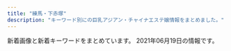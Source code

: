 ```yaml
---
title: "練馬・下赤塚"
description: "キーワード別にの巨乳アジアン・チャイナエステ嬢情報をまとめました。"
---
```


新着画像と新着キーワードをまとめています。
2021年06月19日の情報です。

<DmmAffiliateIns />
<KeywordTable
  shops={
    [
    {
        "url": "http://c-sakura.work/",
        "station": "\u4e0b\u8d64\u585a\u99c5\u5317\u53e3",
        "name": "\u9577\u4e45*\u3061\u3087\u3046\u304d\u3085\u3046",
        "img_links": [
            "http://c-sakura.work/images/interior_t.jpg",
            "http://c-sakura.work/images/news.png",
            "http://c-sakura.work/images/int1.png",
            "http://c-sakura.work/images/sisu.png",
            "http://c-sakura.work/images/head.jpg",
            "http://c-sakura.work/images/int2.png",
            "http://c-sakura.work/images/mobile.jpg",
            "http://c-sakura.work/images/3.jpg",
            "http://c-sakura.work/images/2.jpg",
            "http://c-sakura.work/images/staff_t.jpg",
            "http://c-sakura.work/img/ami1.jpg",
            "http://c-sakura.work/images/sys1.png",
            "http://c-sakura.work/images/1.jpg",
            "http://c-sakura.work/images/info.png",
            "http://c-sakura.work/images/tel.jpg",
            "http://c-sakura.work/img/yuyu1.jpg",
            "http://c-sakura.work/img/yuri1.jpg"
        ],
        "keywords": {}
    },
    {
        "name": "\u30aa\u30a2\u30b7\u30b9",
        "keywords": {},
        "img_links": [
            "http://oasis.akasuri.xyz/staff/s3.jpg",
            "http://oasis.akasuri.xyz/images/c-top.png",
            "http://oasis.akasuri.xyz/staff/s1.jpg",
            "http://oasis.akasuri.xyz/staff/s2.jpg",
            "http://oasis.akasuri.xyz/images/bar-staff.png",
            "http://oasis.akasuri.xyz/images/bar-photo.png",
            "http://oasis.akasuri.xyz/images/fotter.png",
            "http://oasis.akasuri.xyz/images/b-tel.png",
            "http://oasis.akasuri.xyz/images/c-staff.png",
            "http://oasis.akasuri.xyz/images/c-photo.png"
        ],
        "url": "http://oasis.akasuri.xyz/",
        "station": "\u6210\u5897\u99c5\u5357\u53e3"
    },
    {
        "keywords": {
            "C": 13
        },
        "url": "http://www.e-rakuraku.info/",
        "name": "\u697d\u697d",
        "img_links": [
            "http://www.e-rakuraku.info/images/sr.png",
            "http://www.e-rakuraku.info/images/g5.jpg",
            "http://www.e-rakuraku.info/images/g2.jpg",
            "http://www.e-rakuraku.info/images/newt.png",
            "http://www.e-rakuraku.info/images/s1.png",
            "http://www.e-rakuraku.info/images/g0.jpg",
            "http://www.e-rakuraku.info/images/tel.png",
            "http://www.e-rakuraku.info/images/mobile.png",
            "http://www.e-rakuraku.info/images/g1.jpg",
            "http://www.e-rakuraku.info/images/g3.jpg",
            "http://www.e-rakuraku.info/images/nei_03.jpg",
            "http://www.e-rakuraku.info/images/tite-staff.png",
            "http://www.e-rakuraku.info/images/s2.png",
            "http://www.e-rakuraku.info/images/top.jpg",
            "http://www.e-rakuraku.info/images/newfacet.png",
            "http://www.e-rakuraku.info/images/huiyuan.png",
            "http://www.e-rakuraku.info/images/tite-gallery.png",
            "http://www.e-rakuraku.info/images/g4.jpg"
        ],
        "station": "\u4e2d\u6751\u6a4b\u99c5"
    },
    {
        "station": "\u4e0a\u677f\u6a4b\u99c5\u5317\u53e3",
        "keywords": {},
        "url": "http://www.relaxes.info/",
        "img_links": [
            "http://www.relaxes.info/images/price.jpg",
            "http://www.relaxes.info/images/t2.png",
            "http://www.relaxes.info/images/ttl_staff.png",
            "http://www.relaxes.info/images/s1.png",
            "http://www.relaxes.info/images/ttl_price.png",
            "http://www.relaxes.info/images/info.jpg",
            "http://www.relaxes.info/up/uploads/2017071800271212.jpg",
            "http://www.relaxes.info/images/ttl_qj.png",
            "http://www.relaxes.info/images/rec.png",
            "http://www.relaxes.info/up/uploads/20210313172020j.jpg",
            "http://www.relaxes.info/images/header_bg.png",
            "http://www.relaxes.info/images/t1.png",
            "http://www.relaxes.info/up/uploads/20180315212810me.jpg"
        ],
        "name": "\u8776"
    },
    {
        "img_links": [
            "http://www.es-kou.link/images/mobile.jpg",
            "http://www.es-kou.link/images/sys3.png",
            "http://www.es-kou.link/images/sys1.jpg",
            "http://www.es-kou.link/images/staff_t.jpg",
            "http://www.es-kou.link/images/interior_t.jpg",
            "http://www.es-kou.link/images/int2.png",
            "http://www.es-kou.link/images/news.jpg",
            "http://www.es-kou.link/images/head.jpg",
            "http://www.es-kou.link/images/b1.jpg",
            "http://www.es-kou.link/images/3.jpg",
            "http://www.es-kou.link/images/1.jpg",
            "http://www.es-kou.link/img/nana1.jpg",
            "http://www.es-kou.link/images/b2.jpg",
            "http://www.es-kou.link/images/sys2.jpg",
            "http://www.es-kou.link/images/int1.png",
            "http://www.es-kou.link/img/satomi1.jpg",
            "http://www.es-kou.link/img/mimi1.jpg",
            "http://www.es-kou.link/images/2.jpg",
            "http://www.es-kou.link/images/info.png",
            "http://www.es-kou.link/images/s1.png"
        ],
        "keywords": {},
        "station": "\u4e0b\u8d64\u585a\u99c5\u5317\u53e3",
        "url": "http://www.es-kou.link/",
        "name": "\u7d05\u6708"
    },
    {
        "img_links": [
            "http://nymphe-est.biz/images/cg03.jpg",
            "http://nymphe-est.biz/images/stal.jpg",
            "http://nymphe-est.biz/images/m2.png",
            "http://nymphe-est.biz/images/m1.png",
            "http://nymphe-est.biz/images/tit4.jpg",
            "http://nymphe-est.biz/images/tit3.jpg",
            "http://nymphe-est.biz/images/no.png",
            "http://nymphe-est.biz/images/tm.jpg",
            "http://nymphe-est.biz/images/cg01.jpg",
            "http://nymphe-est.biz/images/tit6.jpg",
            "http://nymphe-est.biz/images/tit5.jpg",
            "http://nymphe-est.biz/images/m4.png",
            "http://nymphe-est.biz/images/top.png",
            "http://nymphe-est.biz/images/m3.png",
            "http://nymphe-est.biz/images/cg05.jpg",
            "http://nymphe-est.biz/images/spt.png",
            "http://nymphe-est.biz/images/bul.jpg",
            "http://nymphe-est.biz/images/bur.jpg",
            "http://nymphe-est.biz/images/stat.jpg",
            "http://nymphe-est.biz/images/fla.jpg",
            "http://nymphe-est.biz/images/cg02.jpg",
            "http://nymphe-est.biz/images/tit2.jpg",
            "http://nymphe-est.biz/images/m5.png",
            "http://nymphe-est.biz/images/accl.jpg",
            "http://nymphe-est.biz/images/m6.png"
        ],
        "name": "\u59eb\u306e\u3086\u3073\u3055\u304d",
        "keywords": {
            "D": 3,
            "E": 1
        },
        "station": "\u6771\u6b66\u7df4\u99ac\u99c5\u5317\u53e3",
        "url": "http://nymphe-est.biz/"
    },
    {
        "url": "http://aclass.estheya.com/",
        "img_links": [
            "http://aclass.estheya.com/css/staff/staff0004.jpg",
            "http://aclass.estheya.com/css/staff/staff001.jpg",
            "http://aclass.estheya.com/css/m-head04.jpg",
            "http://aclass.estheya.com/css/staff/staff0003.jpg",
            "http://aclass.estheya.com/css/left.jpg",
            "http://aclass.estheya.com/css/staff/staff08.jpg",
            "http://aclass.estheya.com/css/m-head02.jpg",
            "http://aclass.estheya.com/css/staff/staff001-b.jpg",
            "http://aclass.estheya.com/css/staff/staff006.jpg",
            "http://aclass.estheya.com/css/staff/staff005.jpg",
            "http://aclass.estheya.com/images/call.png",
            "http://aclass.estheya.com/css/cam01.jpg",
            "http://aclass.estheya.com/css/m-top004.jpg",
            "http://aclass.estheya.com/css/staff/staff09.jpg",
            "http://aclass.estheya.com/css/staff/staff002.jpg",
            "http://aclass.estheya.com/css/right.jpg"
        ],
        "station": "\u7df4\u99ac\u99c5",
        "keywords": {
            "89": 1,
            "C": 4,
            "86": 2,
            "90": 3,
            "D": 3,
            "92": 1,
            "E": 1,
            "88": 1
        },
        "name": "A-CLASS\uff5e\u30a8\u30fc\u30af\u30e9\u30b9\uff5e"
    },
    {
        "name": "\u512a\u30fb\u7f8e",
        "url": "http://rose.este.work/",
        "keywords": {},
        "station": "\u6c5f\u53e4\u7530\u99c5\u5357\u53e3",
        "img_links": [
            "http://rose.este.work/index-25.htm.jpg",
            "http://rose.este.work/unnamed.png",
            "http://rose.este.work/resize_250.png",
            "http://rose.este.work/re.jpg",
            "http://rose.este.work/r1.jpg",
            "http://rose.este.work/totop.png",
            "http://rose.este.work/resize_1500-450.jpg",
            "http://rose.este.work/r3.jpg",
            "http://rose.este.work/sys1.png",
            "http://rose.este.work/index-1.htm.jpg",
            "http://rose.este.work/r5.jpg",
            "http://rose.este.work/index-26.htm.jpg",
            "http://rose.este.work/index-24.htm.jpg",
            "http://rose.este.work/r4.jpg"
        ]
    },
    {
        "station": "\u7df4\u99ac\u99c5\u5357\u53e3",
        "img_links": [
            "http://www.nerima-rose.com/images/staff/18/misaki.jpg",
            "http://www.nerima-rose.com/images/rosa-pindao_07.jpg",
            "http://www.nerima-rose.com/cgi-bin/topics/img/16-1.jpg",
            "http://www.nerima-rose.com/images/shop/3/sh1.jpg",
            "http://www.nerima-rose.com/images/staff/18/hina.jpg",
            "http://www.nerima-rose.com/images/nav/nav-rec.jpg",
            "http://www.nerima-rose.com/images/staff/17/2/ena.jpg",
            "http://www.nerima-rose.com/images/rosa-sys_04.jpg",
            "http://www.nerima-rose.com/images/staff/17/riri.jpg",
            "http://www.nerima-rose.com/images/staff/16/aya2.jpg",
            "http://www.nerima-rose.com/images/index-rosa_02.jpg",
            "http://www.nerima-rose.com/images/index-rosa_04.jpg",
            "http://www.nerima-rose.com/images/staff/18/ayumi.jpg",
            "http://www.nerima-rose.com/images/rosa-sys_09a.jpg",
            "http://www.nerima-rose.com/images/shop/4/s1.jpg",
            "http://www.nerima-rose.com/images/aroma/r3.jpg",
            "http://www.nerima-rose.com/images/sys3.jpg",
            "http://www.nerima-rose.com/images/aroma/r1.jpg",
            "http://www.nerima-rose.com/images/shop/11.jpg",
            "http://www.nerima-rose.com/images/aroma/r2.jpg",
            "http://www.nerima-rose.com/images/nav/nav-acc.jpg",
            "http://www.nerima-rose.com/images/images/sys2018_03.jpg",
            "http://www.nerima-rose.com/images/shop/h1.jpg",
            "http://www.nerima-rose.com/images/images/sys2018_06.jpg",
            "http://www.nerima-rose.com/images/rosa-pindao_09.jpg",
            "http://www.nerima-rose.com/images/staff/17/2/nana.png",
            "http://www.nerima-rose.com/images/staff/16/kaori2.jpg",
            "http://www.nerima-rose.com/images/index-rosa_09.jpg"
        ],
        "url": "http://www.nerima-rose.com/",
        "name": "ROSE",
        "keywords": {
            "C": 8
        }
    },
    {
        "keywords": {},
        "url": "http://aroma-p.info/",
        "station": "\u77f3\u795e\u4e95\u516c\u5712\u99c5\u5357\u53e3",
        "img_links": [],
        "name": "AROMA PLAZA \u30a2\u30ed\u30de\u30d7\u30e9\u30b6"
    },
    {
        "station": "\u7df4\u99ac\u99c5\u897f\u53e3",
        "name": "\u30ad\u30e9\u30ad\u30e9",
        "img_links": [
            "http://binrou.net/img/fla.jpg",
            "http://binrou.net/i/img/sta97.jpg",
            "http://binrou.net/img/s116.jpg",
            "http://binrou.net/img/st111.jpg",
            "http://binrou.net/img/sta111.jpg",
            "http://binrou.net/img/s111.jpg",
            "http://binrou.net/i/img/sta104.jpg",
            "http://binrou.net/i/img/sta80.jpg",
            "http://binrou.net/i/img/sta98.jpg",
            "http://binrou.net/i/img/r1.jpg",
            "http://binrou.net/img/sta117.jpg",
            "http://binrou.net/img/st118.jpg",
            "http://binrou.net/i/img/sta116.jpg",
            "http://binrou.net/i/img/sta108.jpg",
            "http://binrou.net/img/st115.jpg",
            "http://binrou.net/i/img/sta117.jpg",
            "http://binrou.net/img/s115.jpg",
            "http://binrou.net/img/sta114.jpg",
            "http://binrou.net/i/img/r3.jpg",
            "http://binrou.net/img/s117.jpg",
            "http://binrou.net/i/img/st118.jpg",
            "http://binrou.net/img/acc.jpg",
            "http://binrou.net/img/st116.jpg",
            "http://binrou.net/i/img/sta119.jpg",
            "http://binrou.net/img/st117.jpg",
            "http://binrou.net/i/img/sta111.jpg",
            "http://binrou.net/i/img/sta94.jpg",
            "http://binrou.net/img/s112.jpg",
            "http://binrou.net/img/st119.jpg",
            "http://binrou.net/img/pickup20.jpg",
            "http://binrou.net/img/sta118.jpg",
            "http://binrou.net/img/sta112.jpg",
            "http://binrou.net/i/img/sta118.jpg",
            "http://binrou.net/i/img/r4.jpg",
            "http://binrou.net/img/st112.jpg",
            "http://binrou.net/i/img/sta92.jpg",
            "http://binrou.net/img/s118.jpg",
            "http://binrou.net/img/s119.jpg",
            "http://binrou.net/i/img/acc.jpg",
            "http://binrou.net/img/sta115.jpg",
            "http://binrou.net/i/img/sta115.jpg",
            "http://binrou.net/img/sta109.jpg",
            "http://binrou.net/img/s114.jpg",
            "http://binrou.net/i/img/sta100.jpg",
            "http://binrou.net/img/st109.jpg",
            "http://binrou.net/img/st114.jpg",
            "http://binrou.net/i/img/sta109.jpg",
            "http://binrou.net/i/img/sta112.jpg",
            "http://binrou.net/i/img/sta89.jpg",
            "http://binrou.net/i/img/sta114.jpg",
            "http://binrou.net/i/img/r2.jpg",
            "http://binrou.net/img/sta116.jpg",
            "http://binrou.net/img/botton.jpg",
            "http://binrou.net/img/mo.png",
            "http://binrou.net/i/img/sta88.jpg",
            "http://binrou.net/i/img/sta105.jpg",
            "http://binrou.net/img/sta119.jpg"
        ],
        "keywords": {
            "88": 1,
            "D": 2,
            "F": 1,
            "89": 1,
            "C": 17,
            "87": 4,
            "86": 4,
            "E": 6
        },
        "url": "http://binrou.net/"
    },
    {
        "name": "\u5927\u5983",
        "station": "\u7df4\u99ac\u99c5\u897f\u53e3",
        "keywords": {},
        "img_links": [
            "http://sh-dafei.work/uploads/201002/1-201002144Z11V.jpg",
            "http://sh-dafei.work/uploads/210219/1-210219105500300.jpg",
            "http://sh-dafei.work/uploads/181206/1-1Q2061249563O.jpg",
            "http://sh-dafei.work/uploads/171031/1-1G0311G505933.jpg",
            "http://sh-dafei.work/templets/default/pc/picture/staffs.png",
            "http://sh-dafei.work/uploads/210326/1-210326140613257.jpg",
            "http://sh-dafei.work/uploads/190809/1-1ZP9125I01S.jpg",
            "http://sh-dafei.work/uploads/180612/1-1P6121601061c.jpg",
            "http://sh-dafei.work/uploads/190130/1-1Z130162635508.jpg",
            "http://sh-dafei.work/templets/default/pc/picture/s_news.png",
            "http://sh-dafei.work/uploads/181207/1-1Q20G35320X0.png",
            "http://sh-dafei.work/uploads/180227/1-1P22G40S5448.jpg",
            "http://sh-dafei.work/templets/default/pc/picture/face.png",
            "http://sh-dafei.work/uploads/171031/1-1G0311G556445.jpg",
            "http://sh-dafei.work/uploads/200117/1-20011G614144B.jpg",
            "http://sh-dafei.work/uploads/171031/1-1G0311G531445.jpg",
            "http://sh-dafei.work/uploads/allimg/180612/1-1P612160305350.jpg",
            "http://sh-dafei.work/uploads/190301/1-1Z30116320A41.jpg",
            "http://sh-dafei.work/templets/default/pc/picture/end1.jpg",
            "http://sh-dafei.work/uploads/190924/1-1Z924151334121.jpg",
            "http://sh-dafei.work/uploads/181206/1-1Q2061253211D.jpg",
            "http://sh-dafei.work/uploads/200612/1-200612154534W8.jpg",
            "http://sh-dafei.work/uploads/181206/1-1Q206125154224.jpg",
            "http://sh-dafei.work/uploads/201113/1-20111314213cQ.jpg",
            "http://sh-dafei.work/uploads/190329/1-1Z329151011c7.jpg",
            "http://sh-dafei.work/uploads/181207/1-1Q20G40K63R.jpg",
            "http://sh-dafei.work/uploads/171031/1-1G0311G344914.jpg",
            "http://sh-dafei.work/templets/default/pc/picture/s_pick.png",
            "http://sh-dafei.work/uploads/171031/1-1G0311G4095M.jpg",
            "http://sh-dafei.work/uploads/191115/1-191115132040J2.jpg",
            "http://sh-dafei.work/uploads/181214/1-1Q214154222511.jpg",
            "http://sh-dafei.work/uploads/180612/1-1P612160029349.jpg",
            "http://sh-dafei.work/templets/default/pc/picture/s_staff.png",
            "http://sh-dafei.work/uploads/181206/1-1Q2061250494E.jpg"
        ],
        "url": "http://sh-dafei.work/"
    },
    {
        "name": "\u30b8\u30e3\u30b9\u30df\u30f3",
        "img_links": [],
        "keywords": {},
        "url": "http://evergrace.tyo.cm/",
        "station": "\u6210\u5897\u99c5"
    },
    {
        "img_links": [
            "http://c-ikoi.work/images/staff_t.jpg",
            "http://c-ikoi.work/images/4.jpg",
            "http://c-ikoi.work/img/moe1.jpg",
            "http://c-ikoi.work/images/head.jpg",
            "http://c-ikoi.work/images/rec2.png",
            "http://c-ikoi.work/images/int1.png",
            "http://c-ikoi.work/images/mobile.jpg",
            "http://c-ikoi.work/images/line.png",
            "http://c-ikoi.work/images/int2.png",
            "http://c-ikoi.work/images/3.jpg",
            "http://c-ikoi.work/images/tel.jpg",
            "http://c-ikoi.work/images/interior_t.jpg",
            "http://c-ikoi.work/images/1.jpg",
            "http://c-ikoi.work/images/sys1.jpg",
            "http://c-ikoi.work/images/int3.png",
            "http://c-ikoi.work/img/rina1.jpg",
            "http://c-ikoi.work/img/aoi1.jpg",
            "http://c-ikoi.work/img/yuki1.jpg",
            "http://c-ikoi.work/images/concept.jpg",
            "http://c-ikoi.work/images/rec1.png",
            "http://c-ikoi.work/images/news.jpg",
            "http://c-ikoi.work/images/2.jpg",
            "http://c-ikoi.work/images/sys3.png",
            "http://c-ikoi.work/images/sys2.jpg"
        ],
        "name": "\u61a9",
        "station": "\u5927\u5c71\u99c5\u5357\u53e3",
        "url": "http://c-ikoi.work/",
        "keywords": {}
    },
    {
        "keywords": {
            "92": 1,
            "88": 2,
            "89": 1,
            "90": 4
        },
        "name": "\u7df4\u99ac\u306e\u5929\u4f7f",
        "img_links": [
            "http://ginzaangel.esnavi.work/2/uploadimg/1622437565.jpeg",
            "http://ginzaangel.esnavi.work/news.jpg",
            "http://ginzaangel.esnavi.work/2/uploadimg/1615988408.jpeg",
            "http://ginzaangel.esnavi.work/2/uploadimg/1601829474.jpeg",
            "http://ginzaangel.esnavi.work/2/uploadimg/1623486374.jpeg",
            "http://ginzaangel.esnavi.work/2/uploadimg/1615988934.jpeg",
            "http://ginzaangel.esnavi.work/2/uploadimg/1615989115.jpeg",
            "http://ginzaangel.esnavi.work/2/uploadimg/1615989033.jpeg",
            "http://ginzaangel.esnavi.work/sys2.jpg",
            "http://ginzaangel.esnavi.work/int1.png",
            "http://ginzaangel.esnavi.work/s1.png",
            "http://ginzaangel.esnavi.work/staff_t.jpg",
            "http://ginzaangel.esnavi.work/head.jpg",
            "http://ginzaangel.esnavi.work/sys1.jpg",
            "http://ginzaangel.esnavi.work/2/uploadimg/1619341553.jpeg"
        ],
        "station": "\u7df4\u99ac\u99c5\u897f\u53e3",
        "url": "http://ginzaangel.esnavi.work/"
    },
    {
        "img_links": [
            "http://siesta.ests.jp/images/acc2.jpg",
            "http://siesta.ests.jp/images/mobile1.jpg",
            "http://siesta.ests.jp/photos/sites/39/2021/05/202105291106012.jpg",
            "http://siesta.ests.jp/photos/sites/39/2021/05/2021052911060393.jpg",
            "http://siesta.ests.jp/images/mobile.jpg",
            "http://siesta.ests.jp/images/acc4.jpg",
            "http://siesta.ests.jp/images/info.jpg",
            "http://siesta.ests.jp/images/top.png",
            "http://siesta.ests.jp/photos/sites/39/2021/05/2021052911060320.jpg",
            "http://siesta.ests.jp/images/s-staff.jpg",
            "http://siesta.ests.jp/images/s-recriut.jpg",
            "http://siesta.ests.jp/images/acc3.jpg",
            "http://siesta.ests.jp/images/news.jpg",
            "http://siesta.ests.jp/photos/sites/39/2021/05/2021052911060142.jpg",
            "http://siesta.ests.jp/images/acc1.jpg",
            "http://siesta.ests.jp/images/pick.jpg",
            "http://siesta.ests.jp/photos/sites/39/2021/04/2021042011331872.jpg"
        ],
        "keywords": {
            "85": 6,
            "D": 24,
            "87": 6,
            "83": 12,
            "88": 6
        },
        "station": "\u5927\u6cc9\u5b66\u5712\u99c5\u5317\u53e3",
        "name": "\u30b7\u30a8\u30b9\u30bf",
        "url": "http://siesta.ests.jp/"
    },
    {
        "keywords": {},
        "name": "\u30b9\u30a6\u30a3\u30fc\u30c8",
        "img_links": [
            "http://www.es-yas.click/images/newface.png",
            "http://www.es-yas.click/images/info.png",
            "http://www.es-yas.click/img/riri1.jpg",
            "http://www.es-yas.click/images/interior_t.jpg",
            "http://www.es-yas.click/images/tel.jpg",
            "http://www.es-yas.click/images/head.jpg",
            "http://www.es-yas.click/img/sayuri1.jpg",
            "http://www.es-yas.click/images/sys1.png",
            "http://www.es-yas.click/img/rina1.jpg",
            "http://www.es-yas.click/images/sys2.png",
            "http://www.es-yas.click/images/staff_t.jpg",
            "http://www.es-yas.click/images/int1.png",
            "http://www.es-yas.click/images/4.jpg",
            "http://www.es-yas.click/images/s1.png",
            "http://www.es-yas.click/images/mobile.jpg",
            "http://www.es-yas.click/images/news.jpg",
            "http://www.es-yas.click/images/int2.png",
            "http://www.es-yas.click/images/ac1.png",
            "http://www.es-yas.click/images/3.jpg",
            "http://www.es-yas.click/images/2.jpg",
            "http://www.es-yas.click/images/sirase.jpg"
        ],
        "station": "\u4e2d\u6751\u6a4b\u99c5\u5357\u53e3",
        "url": "http://www.es-yas.click/"
    },
    {
        "name": "\u30d1\u30ad\u30e9",
        "station": "\u8981\u753a\u99c55\u756a\u51fa\u53e3",
        "img_links": [
            "http://pakira-massage.work/i/img/sta23.jpg",
            "http://pakira-massage.work/img/head.jpg",
            "http://pakira-massage.work/i/img/r5.jpg",
            "http://pakira-massage.work/img/s1.jpg",
            "http://pakira-massage.work/img/sta1.jpg",
            "http://pakira-massage.work/i/img/sta2.jpg",
            "http://pakira-massage.work/img/st1.jpg",
            "http://pakira-massage.work/i/img/r1.jpg",
            "http://pakira-massage.work/i/img/r2.jpg",
            "http://pakira-massage.work/img/nos.jpg",
            "http://pakira-massage.work/i/img/sta1.jpg",
            "http://pakira-massage.work/img/botton.jpg",
            "http://pakira-massage.work/i/img/st1.jpg",
            "http://pakira-massage.work/img/sta2.jpg",
            "http://pakira-massage.work/img/mobile-1.png",
            "http://pakira-massage.work/img/st2.jpg",
            "http://pakira-massage.work/img/st23.jpg",
            "http://pakira-massage.work/img/s23.jpg",
            "http://pakira-massage.work/img/campian.jpg",
            "http://pakira-massage.work/i/img/r4.jpg",
            "http://pakira-massage.work/img/s2.jpg",
            "http://pakira-massage.work/i/img/r3.jpg",
            "http://pakira-massage.work/i/img/r6.jpg",
            "http://pakira-massage.work/img/sta23.jpg"
        ],
        "keywords": {
            "E": 2,
            "87": 2,
            "85": 2,
            "C": 12
        },
        "url": "http://pakira-massage.work/"
    },
    {
        "name": "\u6708\u306e\u604b",
        "station": "\u7df4\u99ac\u99c5\u5317\u53e3",
        "keywords": {
            "C": 7
        },
        "url": "http://moonlove.est-u.com/",
        "img_links": [
            "http://moonlove.est-u.com/images/index_08.jpg",
            "http://moonlove.est-u.com/staff/hitomi.jpg",
            "http://moonlove.est-u.com/staff/nami.jpg",
            "http://moonlove.est-u.com/images/index_16.jpg",
            "http://moonlove.est-u.com/images/index2_06.jpg",
            "http://moonlove.est-u.com/images/index_04.jpg",
            "http://moonlove.est-u.com/staff/kaori.jpg",
            "http://moonlove.est-u.com/images/index_19.jpg",
            "http://moonlove.est-u.com/images/index_10.jpg",
            "http://moonlove.est-u.com/images/index3_06.jpg",
            "http://moonlove.est-u.com/images/index_14.jpg",
            "http://moonlove.est-u.com/images/index_15.jpg",
            "http://moonlove.est-u.com/staff/miki.jpg",
            "http://moonlove.est-u.com/images/index_13.jpg",
            "http://moonlove.est-u.com/images/index_17.jpg",
            "http://moonlove.est-u.com/images/index_12.jpg",
            "http://moonlove.est-u.com/images/s1.jpg",
            "http://moonlove.est-u.com/images/s5.jpg",
            "http://moonlove.est-u.com/images/index_07.jpg",
            "http://moonlove.est-u.com/images/s3.jpg",
            "http://moonlove.est-u.com/images/index_05.jpg",
            "http://moonlove.est-u.com/images/s6.jpg",
            "http://moonlove.est-u.com/images/index_02.jpg",
            "http://moonlove.est-u.com/images/staff_09.jpg",
            "http://moonlove.est-u.com/staff/sakura.jpg",
            "http://moonlove.est-u.com/images/s8.jpg",
            "http://moonlove.est-u.com/images/icon_000.jpg",
            "http://moonlove.est-u.com/staff/ayumi.jpg",
            "http://moonlove.est-u.com/images/index1_06.jpg",
            "http://moonlove.est-u.com/images/s4.jpg"
        ]
    },
    {
        "url": "http://margaret.ests.jp/",
        "name": "\u30de\u30fc\u30ac\u30ec\u30c3\u30c8",
        "station": "\u685c\u53f0\u99c5\u5317\u53e3",
        "keywords": {
            "87": 8,
            "E": 48,
            "88": 16,
            "85": 24,
            "D": 48,
            "86": 16
        },
        "img_links": [
            "http://margaret.ests.jp/photos/sites/29/2020/08/2020082222274080.jpeg",
            "http://margaret.ests.jp/images/info.jpg",
            "http://margaret.ests.jp/images/service3.jpg",
            "http://margaret.ests.jp/photos/sites/29/2021/06/2021060811483867.jpg",
            "http://margaret.ests.jp/images/service2.jpg",
            "http://margaret.ests.jp/images/s_news.jpg",
            "http://margaret.ests.jp/images/mobile.jpg",
            "http://margaret.ests.jp/photos/sites/29/2020/04/202004081414540.jpg",
            "http://margaret.ests.jp/photos/sites/29/2021/01/2021011511194654.jpg",
            "http://margaret.ests.jp/photos/sites/29/2020/04/2020040205541033.jpg",
            "http://margaret.ests.jp/photos/sites/29/2020/06/2020062814010219.jpeg",
            "http://margaret.ests.jp/images/service1.jpg",
            "http://margaret.ests.jp/photos/sites/29/2020/04/2020041014190824.jpg",
            "http://margaret.ests.jp/images/s_pick.jpg",
            "http://margaret.ests.jp/images/s_service.png",
            "http://margaret.ests.jp/images/top.jpg",
            "http://margaret.ests.jp/photos/sites/29/2020/05/202005281752578.jpg",
            "http://margaret.ests.jp/images/s_staff.png",
            "http://margaret.ests.jp/photos/sites/29/2020/03/2020032709162529.jpg",
            "http://margaret.ests.jp/photos/sites/29/2020/08/2020080615352994.jpeg",
            "http://margaret.ests.jp/photos/sites/29/2020/04/202004102157462.jpeg",
            "http://margaret.ests.jp/images/service4.jpg",
            "http://margaret.ests.jp/photos/sites/29/2021/06/2021060500274425.jpeg"
        ]
    },
    {
        "img_links": [],
        "name": "\u6e29\u30fb\u306c\u304f\u3082\u308a",
        "station": "\u4e0a\u677f\u6a4b\u99c5\u5317\u53e3",
        "keywords": {},
        "url": "http://tenpo2.iest.info/"
    },
    {
        "url": "http://ponfu-massage.work/",
        "keywords": {
            "89": 1,
            "88": 4,
            "84": 1,
            "85": 2,
            "F": 2,
            "E": 2,
            "C": 22,
            "D": 9,
            "86": 1,
            "87": 5
        },
        "station": "\u7df4\u99ac\u99c5\u897f\u53e3",
        "name": "\u30dd\u30f3\u30d5\u30fc",
        "img_links": [
            "http://ponfu-massage.work/img/st18.jpg",
            "http://ponfu-massage.work/img/botton.jpg",
            "http://ponfu-massage.work/i/img/sta44.jpg",
            "http://ponfu-massage.work/img/sta39.jpg",
            "http://ponfu-massage.work/img/sta46.jpg",
            "http://ponfu-massage.work/img/s42.jpg",
            "http://ponfu-massage.work/img/acc1.jpg",
            "http://ponfu-massage.work/img/st38.jpg",
            "http://ponfu-massage.work/img/acc2.jpg",
            "http://ponfu-massage.work/img/st43.jpg",
            "http://ponfu-massage.work/i/img/r1.jpg",
            "http://ponfu-massage.work/i/img/sta43.jpg",
            "http://ponfu-massage.work/img/sta47.jpg",
            "http://ponfu-massage.work/i/img/st45.jpg",
            "http://ponfu-massage.work/img/s30.jpg",
            "http://ponfu-massage.work/img/sta43.jpg",
            "http://ponfu-massage.work/img/s38.jpg",
            "http://ponfu-massage.work/img/st42.jpg",
            "http://ponfu-massage.work/i/img/sta39.jpg",
            "http://ponfu-massage.work/img/st44.jpg",
            "http://ponfu-massage.work/img/sta38.jpg",
            "http://ponfu-massage.work/img/sta42.jpg",
            "http://ponfu-massage.work/img/sta28.jpg",
            "http://ponfu-massage.work/img/s41.jpg",
            "http://ponfu-massage.work/i/img/r2.jpg",
            "http://ponfu-massage.work/i/img/sta24.jpg",
            "http://ponfu-massage.work/img/acc5.jpg",
            "http://ponfu-massage.work/i/img/sta38.jpg",
            "http://ponfu-massage.work/i/img/sta30.jpg",
            "http://ponfu-massage.work/img/sta41.jpg",
            "http://ponfu-massage.work/i/img/sta42.jpg",
            "http://ponfu-massage.work/img/st46.jpg",
            "http://ponfu-massage.work/img/sta35.jpg",
            "http://ponfu-massage.work/img/campian.jpg",
            "http://ponfu-massage.work/img/s45.jpg",
            "http://ponfu-massage.work/img/acc6.jpg",
            "http://ponfu-massage.work/i/img/sta46.jpg",
            "http://ponfu-massage.work/i/img/sta45.jpg",
            "http://ponfu-massage.work/img/sta45.jpg",
            "http://ponfu-massage.work/img/acc4.jpg",
            "http://ponfu-massage.work/img/acc3.jpg",
            "http://ponfu-massage.work/img/acc8.jpg",
            "http://ponfu-massage.work/img/acc10.jpg",
            "http://ponfu-massage.work/i/img/sta28.jpg",
            "http://ponfu-massage.work/img/st41.jpg",
            "http://ponfu-massage.work/img/s44.jpg",
            "http://ponfu-massage.work/img/s39.jpg",
            "http://ponfu-massage.work/img/st35.jpg",
            "http://ponfu-massage.work/img/s43.jpg",
            "http://ponfu-massage.work/img/acc7.jpg",
            "http://ponfu-massage.work/i/img/sta41.jpg",
            "http://ponfu-massage.work/i/img/r4.jpg",
            "http://ponfu-massage.work/img/s47.jpg",
            "http://ponfu-massage.work/img/st30.jpg",
            "http://ponfu-massage.work/i/img/sta47.jpg",
            "http://ponfu-massage.work/img/acc9.jpg",
            "http://ponfu-massage.work/img/s46.jpg",
            "http://ponfu-massage.work/img/st28.jpg",
            "http://ponfu-massage.work/img/sta44.jpg",
            "http://ponfu-massage.work/i/img/r3.jpg",
            "http://ponfu-massage.work/img/st47.jpg",
            "http://ponfu-massage.work/img/st45.jpg",
            "http://ponfu-massage.work/img/st39.jpg",
            "http://ponfu-massage.work/img/sta30.jpg"
        ]
    },
    {
        "url": "http://www.smile.mensest.com/",
        "img_links": [
            "http://www.smile.mensest.com/files/002.jpg",
            "http://www.smile.mensest.com/files/006.jpg",
            "http://www.smile.mensest.com/img/btn_side_mobile.jpg",
            "http://www.smile.mensest.com/files/003.jpg",
            "http://www.smile.mensest.com/img/pickup.jpg",
            "http://www.smile.mensest.com/img/header02.png",
            "http://www.smile.mensest.com/img/btn_blog.png",
            "http://www.smile.mensest.com/img/goback.jpg",
            "http://www.smile.mensest.com/img/ttl_info.png",
            "http://www.smile.mensest.com/files/001.jpg",
            "http://www.smile.mensest.com/img/ttl_news.png",
            "http://www.smile.mensest.com/files/004.jpg",
            "http://www.smile.mensest.com/files/005.jpg"
        ],
        "keywords": {
            "87": 6,
            "85": 2,
            "88": 4,
            "D": 8,
            "C": 18
        },
        "name": "Smile -\u30b9\u30de\u30a4\u30eb-",
        "station": "\u7df4\u99ac\u99c5\u897f\u53e3"
    },
    {
        "name": "\u6696\u5fc3",
        "url": "http://www.hi-msg.com/dansin/",
        "keywords": {},
        "img_links": [],
        "station": "\u3068\u304d\u308f\u53f0\u99c5\u5357\u53e3"
    },
    {
        "station": "\u5927\u6cc9\u5b66\u5712\u99c5",
        "keywords": {
            "83": 2,
            "91": 3,
            "D": 2,
            "86": 1,
            "G": 1,
            "80": 1,
            "95": 1,
            "F": 4,
            "C": 4,
            "93": 1,
            "81": 1,
            "E": 1,
            "84": 1,
            "88": 2
        },
        "img_links": [
            "http://lachesis.este88.com/gals/tumugi2.jpg",
            "http://lachesis.este88.com/gals/rinnka1.jpg",
            "https://lachesis.este88.com/images/sysh3bar.png",
            "http://lachesis.este88.com/gals/aoi1.jpg",
            "http://momipara.jp/img/link/momi234.jpg",
            "http://lachesis.este88.com/gals/maria1.jpg",
            "http://lachesis.este88.com/gals/nozomi3.jpg",
            "https://lachesis.este88.com/gals/maria1.jpg",
            "https://lachesis.este88.com/gals/narumi1.jpg",
            "http://lachesis.este88.com/gals/yuno2.jpg",
            "https://lachesis.este88.com/gals/itika1.jpg",
            "https://lachesis.este88.com/gals/minami1.jpg",
            "http://lachesis.este88.com/gals/aoi3.jpg",
            "http://lachesis.este88.com/gals/miho3.jpg",
            "http://lachesis.este88.com/gals/nozomi1.jpg",
            "https://lachesis.este88.com/images/bg_header.jpg",
            "https://lachesis.este88.com/images/line.jpg",
            "https://lachesis.este88.com/gals/aoi1.jpg",
            "http://lachesis.este88.com/gals/ruka1.jpg",
            "https://lachesis.este88.com/images/bg_header3.jpg",
            "http://lachesis.este88.com/gals/minami2.jpg",
            "https://lachesis.este88.com/gals/nozomi1.jpg",
            "https://lachesis.este88.com/gals/tumugi1.jpg",
            "http://lachesis.este88.com/gals/tumugi1.jpg",
            "http://lachesis.este88.com/gals/rinnka4.jpg",
            "http://lachesis.este88.com/gals/narumi2.jpg",
            "http://lachesis.este88.com/gals/rinnka2.jpg",
            "http://lachesis.este88.com/gals/miku1.jpg",
            "http://lachesis.este88.com/gals/minami1.jpg",
            "http://lachesis.este88.com/gals/rinnka3.jpg",
            "http://lachesis.este88.com/gals/ruka2.jpg",
            "http://lachesis.este88.com/gals/miho1.jpg",
            "http://lachesis.este88.com/images/sysh3bar.png",
            "http://lachesis.este88.com/gals/mao2.jpg",
            "https://lachesis.este88.com/gals/yuno1.jpg",
            "http://lachesis.este88.com/gals/ruka4.jpg",
            "http://lachesis.este88.com/gals/ruka3.jpg",
            "https://lachesis.este88.com/gals/mao1.jpg",
            "http://lachesis.este88.com/images/line.jpg",
            "http://lachesis.este88.com/gals/miku3.jpg",
            "https://lachesis.este88.com/gals/ruka1.jpg",
            "http://lachesis.este88.com/gals/mao1.jpg",
            "http://lachesis.este88.com/gals/narumi3.jpg",
            "http://lachesis.este88.com/images/bg_header.jpg",
            "http://lachesis.este88.com/images/bg_header3.jpg",
            "https://lachesis.este88.com/gals/rinnka1.jpg",
            "http://lachesis.este88.com/gals/aoi2.jpg",
            "http://lachesis.este88.com/gals/miku2.jpg",
            "http://lachesis.este88.com/gals/nozomi4.jpg",
            "http://lachesis.este88.com/gals/itika1.jpg",
            "http://lachesis.este88.com/images/info5.jpg",
            "http://lachesis.este88.com/gals/narumi1.jpg",
            "https://lachesis.este88.com/images/info5.jpg",
            "http://lachesis.este88.com/gals/yuno1.jpg",
            "https://lachesis.este88.com/gals/miho1.jpg",
            "http://lachesis.este88.com/gals/miho2.jpg",
            "http://lachesis.este88.com/gals/yuno3.jpg",
            "https://lachesis.este88.com/gals/miku1.jpg",
            "http://lachesis.este88.com/gals/nozomi2.jpg",
            "http://lachesis.este88.com/gals/itika3.jpg",
            "http://lachesis.este88.com/gals/tumugi3.jpg",
            "http://lachesis.este88.com/gals/narumi4.jpg",
            "http://lachesis.este88.com/gals/itika2.jpg"
        ],
        "url": "http://lachesis.este88.com/",
        "name": "\u30e9\u30b1\u30b7\u30b9\u5927\u6cc9\u5b66\u5712"
    },
    {
        "img_links": [
            "http://es-nerima.biz/wp-content/themes/template-salon2/images/gallery2.jpg",
            "http://es-nerima.biz/wp-content/uploads/2016/10/g6.jpg",
            "http://cdn.dino-es.com/images/logo/88x31DinoEs.png",
            "http://es-nerima.biz/wp-content/themes/template-salon2/images/gallery3.jpg",
            "http://es-nerima.biz/wp-content/uploads/2016/10/g6-250x330.jpg",
            "http://es-nerima.biz/wp-content/uploads/2016/10/camp-bnr.jpg",
            "http://es-nerima.biz/wp-content/themes/template-salon2/images/news-ttl.png",
            "http://es-nerima.biz/wp-content/uploads/2016/10/g4-250x330.jpg",
            "http://es-nerima.biz/wp-content/themes/template-salon2/images/camp-bnr.jpg",
            "http://es-nerima.biz/wp-content/uploads/2016/10/gallery1.jpg",
            "http://es-nerima.biz/wp-content/uploads/2016/10/girl-1-300x450.jpg",
            "http://es-nerima.biz/wp-content/themes/template-salon2/images/magazine.jpg",
            "http://es-nerima.biz/wp-content/uploads/2016/10/gallery2.jpg",
            "http://es-nerima.biz/wp-content/themes/template-salon2/images/slider1.jpg",
            "http://es-nerima.biz/wp-content/themes/template-salon2/images/tel.png",
            "http://es-nerima.biz/wp-content/uploads/2016/10/gallery3.jpg",
            "http://es-nerima.biz/wp-content/uploads/2016/10/gallery7.jpg",
            "http://es-nerima.biz/wp-content/uploads/2016/10/eri-250x330.jpg",
            "http://es-nerima.biz/wp-content/uploads/2016/10/gallery6.jpg",
            "http://es-nerima.biz/wp-content/uploads/2016/10/mika.jpg",
            "http://es-nerima.biz/wp-content/themes/template-salon2/images/gallery1.jpg",
            "http://es-nerima.biz/wp-content/themes/template-salon2/images/gallery-ttl.png",
            "http://es-nerima.biz/wp-content/uploads/2016/10/g1-250x330.jpg",
            "http://es-nerima.biz/wp-content/uploads/2016/10/gallery8-600x600.jpg",
            "http://es-nerima.biz/wp-content/uploads/2016/10/g3.jpg",
            "http://es-nerima.biz/wp-content/uploads/2016/10/g5.jpg",
            "http://es-nerima.biz/wp-content/uploads/2016/10/mika-250x330.jpg",
            "http://es-nerima.biz/wp-content/themes/template-salon2/images/gallery4.jpg",
            "http://es-nerima.biz/wp-content/themes/template-salon2/images/newface-ttl.png",
            "http://es-nerima.biz/wp-content/uploads/2016/10/gallery5.jpg",
            "http://es-nerima.biz/wp-content/themes/template-salon2/images/pickup-frame.png",
            "http://es-nerima.biz/wp-content/uploads/2016/10/girl-1.jpg",
            "http://es-nerima.biz/wp-content/uploads/2016/10/gallery8.jpg",
            "http://es-nerima.biz/wp-content/uploads/2016/10/g3-250x330.jpg",
            "http://es-nerima.biz/wp-content/uploads/2016/10/girl-1-250x330.jpg",
            "http://es-nerima.biz/wp-content/uploads/2016/10/eri.jpg",
            "http://es-nerima.biz/wp-content/uploads/2016/10/g5-250x330.jpg",
            "http://es-nerima.biz/wp-content/themes/template-salon2/images/massage-de_88_31.jpg",
            "http://es-nerima.biz/wp-content/themes/template-salon2/images/pickup-ttl.png"
        ],
        "url": "http://es-nerima.biz/",
        "name": "\u3046\u3089\u3089",
        "keywords": {},
        "station": "\u7df4\u99ac\u99c5\u5317\u53e3"
    },
    {
        "station": "\u7df4\u99ac\u99c5\u5357\u53e3",
        "url": "http://himawari.est-u.com/",
        "keywords": {
            "C": 7
        },
        "name": "\u3072\u307e\u308f\u308a",
        "img_links": [
            "http://himawari.est-u.com/staff/yuki.jpg",
            "http://himawari.est-u.com/images/index_02.jpg",
            "http://himawari.est-u.com/images/index_04.jpg",
            "http://himawari.est-u.com/staff/sakura.jpg",
            "http://himawari.est-u.com/images/a1.jpg",
            "http://himawari.est-u.com/staff/nami.jpg",
            "http://himawari.est-u.com/staff/umi.jpg",
            "http://himawari.est-u.com/images/down.jpg",
            "http://himawari.est-u.com/images/therpist.jpg",
            "http://himawari.est-u.com/staff/emi.jpg",
            "http://himawari.est-u.com/staff/asuka.jpg",
            "http://himawari.est-u.com/staff/yumi.jpg",
            "http://himawari.est-u.com/images/index2_08.jpg",
            "http://himawari.est-u.com/staff/izumi.jpg",
            "http://himawari.est-u.com/images/index_10.jpg",
            "http://himawari.est-u.com/images/a2.jpg",
            "http://himawari.est-u.com/images/index_08.jpg",
            "http://himawari.est-u.com/staff/risa.jpg"
        ]
    },
    {
        "img_links": [],
        "keywords": {},
        "url": "http://anzu.abnavi.info/",
        "station": "\u6210\u5897\u99c5",
        "name": "\u59eb"
    },
    {
        "img_links": [
            "https://salasa.tokyo/wp-content/uploads/2020/02/41salasa.jpg",
            "https://salasa.tokyo/wp-content/themes/este/img/tel_footer.png",
            "https://salasa.tokyo/wp-content/uploads/2020/02/21salasa.jpg",
            "https://salasa.tokyo/wp-content/themes/este/img/top-img01a.png",
            "https://salasa.tokyo/wp-content/themes/este/img/top-img04.png",
            "https://salasa.tokyo/wp-content/themes/este/img/top-img02.png",
            "https://salasa.tokyo/wp-content/uploads/2020/04/2311121salasa.jpg",
            "https://salasa.tokyo/wp-content/uploads/2021/04/s187alasa.jpg",
            "https://salasa.tokyo/wp-content/themes/este/img/2.jpg",
            "https://salasa.tokyo/wp-content/themes/este/img/top-img021.png",
            "https://salasa.tokyo/wp-content/themes/este/img/3.jpg",
            "https://salasa.tokyo/wp-content/themes/este/img/call.png",
            "https://salasa.tokyo/wp-content/uploads/2020/02/11salasa.jpg",
            "https://salasa.tokyo/wp-content/uploads/2021/02/345salasa.jpg",
            "https://salasa.tokyo/wp-content/themes/este/img/top-img01.png",
            "https://salasa.tokyo/wp-content/themes/este/img/4.jpg",
            "https://salasa.tokyo/wp-content/themes/este/img/top-img01b.png",
            "https://salasa.tokyo/wp-content/uploads/2020/03/897261salasa.jpg",
            "https://salasa.tokyo/wp-content/uploads/2020/02/876752178salasa.jpg",
            "https://salasa.tokyo/wp-content/uploads/2020/02/8776salasa.jpg",
            "https://salasa.tokyo/wp-content/themes/este/img/tel_header.png",
            "https://salasa.tokyo/wp-content/themes/este/img/top-img05.png",
            "https://salasa.tokyo/wp-content/uploads/2020/02/32salasa.jpg",
            "https://salasa.tokyo/wp-content/themes/este/img/1.jpg",
            "https://salasa.tokyo/wp-content/uploads/2020/02/1salasa.jpg"
        ],
        "url": "https://salasa.tokyo/",
        "name": "\u3064\u307c\u307f",
        "station": "\u7df4\u99ac\u99c5\u897f\u53e3",
        "keywords": {
            "D": 6,
            "G": 2,
            "E": 13,
            "C": 17
        }
    }
]
}
/>
<DmmAffiliateScript />
